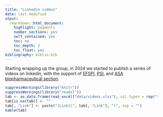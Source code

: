 ```yaml
---
title: "Linkedin videos"
date: last-modified
utput: 
  rmarkdown::html_document:
    highlight: pygments
    number_sections: yes
    self_contained: yes
    toc: no
    toc_depth: 3
    toc_float: yes
bibliography: biblio.bib
---
```


Starting wrapping up the group, in 2024 we started to publish a series of videos on linkedin, with the support of [EFSPI](http://www.efspi.org), [PSI](https://www.psiweb.org/), and [ASA biopharmaceutical section](https://community.amstat.org/biop/home).

```r
suppressWarnings(library("knitr"))
suppressWarnings(library("readxl"))
tab <- as.data.frame(read_excel("data/videos.xlsx"), col_types = rep("text", 2))
tab[is.na(tab)] <- ""
tab[, "Link"] <- paste("[Link](", tab[, "Link"], ")", sep = "")
kable(tab)
```
